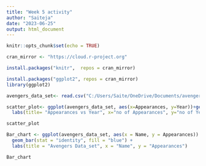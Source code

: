 ---
title: "Week 5 activity"
author: "Saiteja"
date: "2023-06-25"
output: html_document
---

```{r setup, include=FALSE}
knitr::opts_chunk$set(echo = TRUE)
```

```{r visualization, echo=TRUE}
cran_mirror <- "https://cloud.r-project.org" 

install.packages("knitr",  repos = cran_mirror)

install.packages("ggplot2", repos = cran_mirror)
library(ggplot2)

avengers_data_set<- read.csv("C:/Users/Saite/OneDrive/Documents/avengers.csv")

scatter_plot<- ggplot(avengers_data_set, aes(x=Appearances, y=Year))+geom_point()+
  labs(title= "Appearances vs Year", x="no of Appearances", y="no of Year")

scatter_plot

Bar_chart <- ggplot(avengers_data_set, aes(x = Name, y = Appearances)) +
  geom_bar(stat = "identity", fill = "blue") +
  labs(title = "Avengers Data_set", x = "Name", y = "Appearances")

Bar_chart

```


